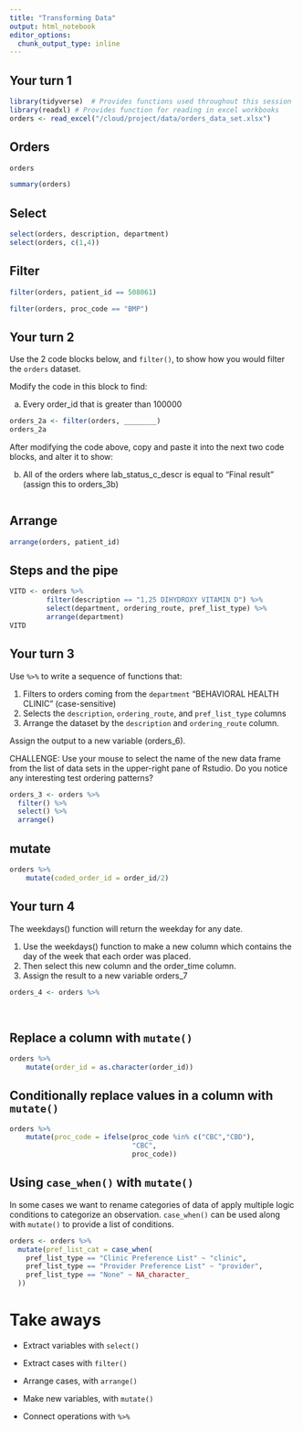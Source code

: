 ```yaml
---
title: "Transforming Data"
output: html_notebook
editor_options: 
  chunk_output_type: inline
---
```


## Your turn 1

```r
library(tidyverse)  # Provides functions used throughout this session
library(readxl) # Provides function for reading in excel workbooks
orders <- read_excel("/cloud/project/data/orders_data_set.xlsx")
```

## Orders

```r
orders
```

```r
summary(orders)
```


## Select

```r
select(orders, description, department)
select(orders, c(1,4))
```

## Filter

```r
filter(orders, patient_id == 508061)
```

```r
filter(orders, proc_code == "BMP")
```

## Your turn 2

Use the 2 code blocks below, and `filter()`, to show how you would filter the `orders` dataset.

Modify the code in this block to find:

a. Every order_id that is greater than 100000

```r
orders_2a <- filter(orders, ________)
orders_2a
```

After modifying the code above, copy and paste it into the next two code blocks, and alter it to show:

b. All of the orders where lab_status_c_descr is equal to "Final result" (assign this to orders_3b)

```r

```

## Arrange

```r
arrange(orders, patient_id)
```

## Steps and the pipe

```r
VITD <- orders %>%
		 filter(description == "1,25 DIHYDROXY VITAMIN D") %>%
		 select(department, ordering_route, pref_list_type) %>%
		 arrange(department)
VITD
```

## Your turn 3

Use `%>%` to write a sequence of functions that: 

1. Filters to orders coming from the `department` "BEHAVIORAL HEALTH CLINIC" (case-sensitive)
2. Selects the `description`, `ordering_route`, and `pref_list_type` columns  
3. Arrange the dataset by the `description` and `ordering_route` column.

Assign the output to a new variable (orders_6).

CHALLENGE: Use your mouse to select the name of the new data frame from the list of data sets in the upper-right pane of Rstudio. Do you notice any interesting test ordering patterns?

```r
orders_3 <- orders %>% 
  filter() %>% 
  select() %>% 
  arrange()
```

## mutate

```r
orders %>%
	mutate(coded_order_id = order_id/2)
```

## Your turn 4

The weekdays() function will return the weekday for any date.

1. Use the weekdays() function to make a new column which contains the day of the week that each order was placed.
2. Then select this new column and the order_time column.
3. Assign the result to a new variable orders_7

```r
orders_4 <- orders %>%
  
  
```

## Replace a column with `mutate()`

```r
orders %>%
	mutate(order_id = as.character(order_id))
```

## Conditionally replace values in a column with `mutate()`

```r
orders %>%
	mutate(proc_code = ifelse(proc_code %in% c("CBC","CBD"), 
	                          "CBC", 
	                          proc_code)) 
```

## Using `case_when()` with `mutate()`

In some cases we want to rename categories of data of apply multiple logic conditions to categorize an observation. `case_when()` can be used along with `mutate()` to provide a list of conditions.

```r
orders <- orders %>%
  mutate(pref_list_cat = case_when(
    pref_list_type == "Clinic Preference List" ~ "clinic",
    pref_list_type == "Provider Preference List" ~ "provider",
    pref_list_type == "None" ~ NA_character_
  ))
```

# Take aways

* Extract variables with `select()`  
* Extract cases with `filter()`  
* Arrange cases, with `arrange()`  

* Make new variables, with `mutate()`  

* Connect operations with `%>%`  

